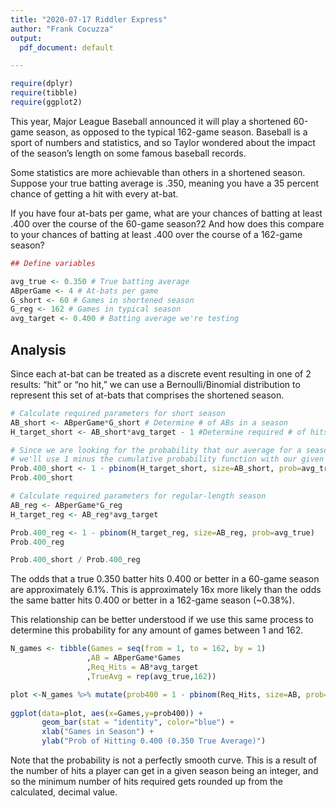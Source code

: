 ---
title: "2020-07-17 Riddler Express"
author: "Frank Cocuzza"
output:
  pdf_document: default

---

```{r setup, include=FALSE}

require(dplyr)
require(tibble)
require(ggplot2)

```
This year, Major League Baseball announced it will play a shortened 60-game season, as opposed to the typical 162-game season. Baseball is a sport of numbers and statistics, and so Taylor wondered about the impact of the season’s length on some famous baseball records.

Some statistics are more achievable than others in a shortened season. Suppose your true batting average is .350, meaning you have a 35 percent chance of getting a hit with every at-bat. 

If you have four at-bats per game, what are your chances of batting at least .400 over the course of the 60-game season?2 And how does this compare to your chances of batting at least .400 over the course of a 162-game season?

```{r Main}

## Define variables

avg_true <- 0.350 # True batting average
ABperGame <- 4 # At-bats per game
G_short <- 60 # Games in shortened season
G_reg <- 162 # Games in typical season
avg_target <- 0.400 # Batting average we're testing

```

## Analysis
Since each at-bat can be treated as a discrete event resulting in one of 2 results: "hit" or "no hit," we can use a Bernoulli/Binomial distribution to represent this set of at-bats that comprises the shortened season.

```{r binom}

# Calculate required parameters for short season
AB_short <- ABperGame*G_short # Determine # of ABs in a season
H_target_short <- AB_short*avg_target - 1 #Determine required # of hits to reach target avg

# Since we are looking for the probability that our average for a season is at least .400,
# we'll use 1 minus the cumulative probability function with our given inputs.
Prob.400_short <- 1 - pbinom(H_target_short, size=AB_short, prob=avg_true)
Prob.400_short 

# Calculate required parameters for regular-length season
AB_reg <- ABperGame*G_reg 
H_target_reg <- AB_reg*avg_target 

Prob.400_reg <- 1 - pbinom(H_target_reg, size=AB_reg, prob=avg_true)
Prob.400_reg 

Prob.400_short / Prob.400_reg

```
The odds that a true 0.350 batter hits 0.400 or better in a 60-game season are approximately 6.1%. This is approximately 16x more likely than the odds the same batter hits 0.400 or better in a 162-game season (~0.38%). 

This relationship can be better understood if we use this same process to determine this probability for any amount of games between 1 and 162. 

```{r}

N_games <- tibble(Games = seq(from = 1, to = 162, by = 1)
                 ,AB = ABperGame*Games
                 ,Req_Hits = AB*avg_target
                 ,TrueAvg = rep(avg_true,162))

plot <-N_games %>% mutate(prob400 = 1 - pbinom(Req_Hits, size=AB, prob=TrueAvg)) 
  
ggplot(data=plot, aes(x=Games,y=prob400)) + 
       geom_bar(stat = "identity", color="blue") +
       xlab("Games in Season") +
       ylab("Prob of Hitting 0.400 (0.350 True Average)")
```
Note that the probability is not a perfectly smooth curve. This is a result of the number of hits a player can get in a given season being an integer, and so the minimum number of hits required gets rounded up from the calculated, decimal value.